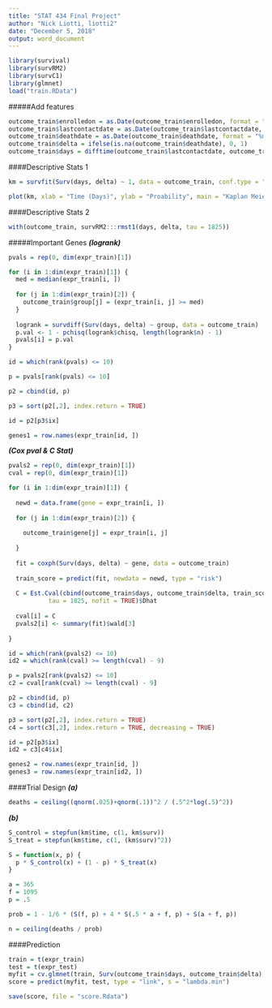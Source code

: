 ---
title: "STAT 434 Final Project"
author: "Nick Liotti, liotti2"
date: "December 5, 2018"
output: word_document
---

```{r}
library(survival)
library(survRM2)
library(survC1)
library(glmnet)
load("train.RData")
```

#####Add features
```{r}
outcome_train$enrolledon = as.Date(outcome_train$enrolledon, format = "%m/%d/%Y")
outcome_train$lastcontactdate = as.Date(outcome_train$lastcontactdate, format = "%m/%d/%Y")
outcome_train$deathdate = as.Date(outcome_train$deathdate, format = "%m/%d/%Y")
outcome_train$delta = ifelse(is.na(outcome_train$deathdate), 0, 1)
outcome_train$days = difftime(outcome_train$lastcontactdate, outcome_train$enrolledon, units = "days")
```


####Descriptive Stats 1
```{r}
km = survfit(Surv(days, delta) ~ 1, data = outcome_train, conf.type = "log-log")

plot(km, xlab = "Time (Days)", ylab = "Proability", main = "Kaplan Meier Survival Estimates")
```


####Descriptive Stats 2
```{r}
with(outcome_train, survRM2:::rmst1(days, delta, tau = 1825))
```

#####Important Genes
***(logrank)***
```{r}
pvals = rep(0, dim(expr_train)[1])

for (i in 1:dim(expr_train)[1]) {
  med = median(expr_train[i, ])
  
  for (j in 1:dim(expr_train)[2]) {
    outcome_train$group[j] = (expr_train[i, j] >= med)
  }
  
  logrank = survdiff(Surv(days, delta) ~ group, data = outcome_train)
  p.val <- 1 - pchisq(logrank$chisq, length(logrank$n) - 1)
  pvals[i] = p.val
}

id = which(rank(pvals) <= 10)

p = pvals[rank(pvals) <= 10]

p2 = cbind(id, p)

p3 = sort(p2[,2], index.return = TRUE)

id = p2[p3$ix]

genes1 = row.names(expr_train[id, ])
```

***(Cox pval & C Stat)***
```{r}
pvals2 = rep(0, dim(expr_train)[1])
cval = rep(0, dim(expr_train)[1])

for (i in 1:dim(expr_train)[1]) {
  
  newd = data.frame(gene = expr_train[i, ])  
     
  for (j in 1:dim(expr_train)[2]) {
     
    outcome_train$gene[j] = expr_train[i, j]
   
  }
  
  fit = coxph(Surv(days, delta) ~ gene, data = outcome_train)
  
  train_score = predict(fit, newdata = newd, type = "risk")
  
  C = Est.Cval(cbind(outcome_train$days, outcome_train$delta, train_score), 
           tau = 1825, nofit = TRUE)$Dhat
  
  cval[i] = C
  pvals2[i] <- summary(fit)$wald[3]
  
}

id = which(rank(pvals2) <= 10)
id2 = which(rank(cval) >= length(cval) - 9)

p = pvals2[rank(pvals2) <= 10]
c2 = cval[rank(cval) >= length(cval) - 9]

p2 = cbind(id, p)
c3 = cbind(id, c2)

p3 = sort(p2[,2], index.return = TRUE)
c4 = sort(c3[,2], index.return = TRUE, decreasing = TRUE)

id = p2[p3$ix]
id2 = c3[c4$ix]

genes2 = row.names(expr_train[id, ])
genes3 = row.names(expr_train[id2, ])
```

####Trial Design
***(a)***
```{r}
deaths = ceiling((qnorm(.025)+qnorm(.1))^2 / (.5^2*log(.5)^2))
```

***(b)***
```{r}
S_control = stepfun(km$time, c(1, km$surv))
S_treat = stepfun(km$time, c(1, (km$surv)^2))

S = function(x, p) {
  p * S_control(x) + (1 - p) * S_treat(x)
}

a = 365
f = 1095
p = .5

prob = 1 - 1/6 * (S(f, p) + 4 * S(.5 * a + f, p) + S(a + f, p))

n = ceiling(deaths / prob)
```


####Prediction
```{r}
train = t(expr_train)
test = t(expr_test)
myfit = cv.glmnet(train, Surv(outcome_train$days, outcome_train$delta), family = "cox")
score = predict(myfit, test, type = "link", s = "lambda.min")

save(score, file = "score.Rdata")
```

